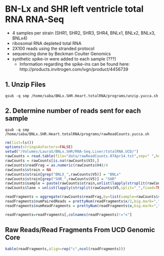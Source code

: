 BN-Lx and SHR left ventricle total RNA RNA-Seq
========================================================

* 4 samples per strain (SHR1, SHR2, SHR3, SHR4, BNLx1, BNLx2, BNLx3, BNLx4)
* ribosomal RNA depleted total RNA
* 2X100 reads using the stranded protocol
* sequencing done by Beckman Coulter Genomics
* synthetic spike-in were added to each sample (???)
  * Information regarding the spike-ins can be found here: http://products.invitrogen.com/ivgn/product/4456739

1. Unzip Files
---------------
```
qsub -q smp /home/saba/BNLx.SHR.Heart.totalRNA/programs/unzip.yucca.sh
```

2. Determine number of reads sent for each sample
-------------------------------------------------
```
qsub -q smp /home/saba/BNLx.SHR.Heart.totalRNA/programs/rawReadCounts.yucca.sh
```

```r
rm(list=ls())
options(stringsAsFactors=FALSE)
setwd("/Volumes/LauraS/BNLx.SHR/RNA-Seq.Liver/totalRNA.UCD/")
rawCounts = read.table(file="data/rawReadCounts.07Apr14.txt",sep=" ",header=FALSE,fill=TRUE)
rawCounts = rawCounts[is.na(rawCounts$V3),]
rawCounts$readFrag = as.numeric(rawCounts$V4)/4
rawCounts$strain = NA
rawCounts$strain[grep("BNLX_",rawCounts$V5)] = "BNLx"
rawCounts$strain[grep("SHR_",rawCounts$V5)] = "SHR"
rawCounts$sample = paste(rawCounts$strain,unlist(lapply(strsplit(rawCounts$V5,split="_",fixed=TRUE),function(a) a[2])),sep="")
rawCounts$lane = unlist(lapply(strsplit(rawCounts$V5,split="_",fixed=TRUE),function(a) a[4]))

readFragments = aggregate(rawCounts$readFrag,by=list(sample=rawCounts$sample,strain=rawCounts$strain,lane=rawCounts$lane),sum)
readFragments$numPairedReads = prettyNum(readFragments$x/2,big.mark=",",scientific=FALSE)
readFragments$numReadFragments = prettyNum(readFragments$x,big.mark=",",scientific=FALSE)

readFragments=readFragments[,colnames(readFragments)!="x"]
```

Raw Reads/Read Fragments From UCD Genomic Core
---------------------------

```r
kable(readFragments,align=rep("c",ncol(readFragments)))
```
